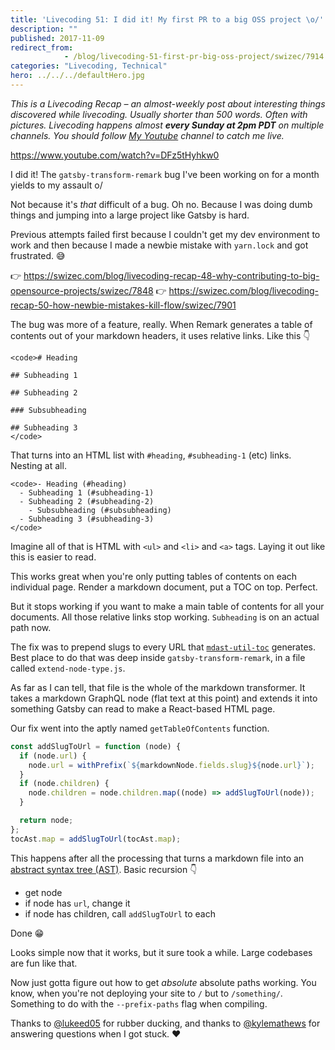 ```yaml
---
title: 'Livecoding 51: I did it! My first PR to a big OSS project \o/'
description: ""
published: 2017-11-09
redirect_from: 
            - /blog/livecoding-51-first-pr-big-oss-project/swizec/7914
categories: "Livecoding, Technical"
hero: ../../../defaultHero.jpg
---
```

_This is a Livecoding Recap – an almost-weekly post about interesting things discovered while livecoding. Usually shorter than 500 words. Often with pictures. Livecoding happens almost **every Sunday at 2pm PDT** on multiple channels. You should follow [My Youtube](https://www.youtube.com/TheSwizec) channel to catch me live._

https://www.youtube.com/watch?v=DFz5tHyhkw0

I did it! The `gatsby-transform-remark` bug I&#x27;ve been working on for a month yields to my assault o/

Not because it&#x27;s _that_ difficult of a bug. Oh no. Because I was doing dumb things and jumping into a large project like Gatsby is hard.

Previous attempts failed first because I couldn&#x27;t get my dev environment to work and then because I made a newbie mistake with `yarn.lock` and got frustrated. 😅

👉 <https://swizec.com/blog/livecoding-recap-48-why-contributing-to-big-opensource-projects/swizec/7848> 👉 <https://swizec.com/blog/livecoding-recap-50-how-newbie-mistakes-kill-flow/swizec/7901>

The bug was more of a feature, really. When Remark generates a table of contents out of your markdown headers, it uses relative links. Like this 👇

```undefined
<code># Heading

## Subheading 1

## Subheading 2

### Subsubheading

## Subheading 3
</code>
```

That turns into an HTML list with `#heading`, `#subheading-1` (etc) links. Nesting at all.

```undefined
<code>- Heading (#heading)
  - Subheading 1 (#subheading-1)
  - Subheading 2 (#subheading-2)
    - Subsubheading (#subsubheading)
  - Subheading 3 (#subheading-3)
</code>
```

Imagine all of that is HTML with `<ul>` and `<li>` and `<a>` tags. Laying it out like this is easier to read.

This works great when you&#x27;re only putting tables of contents on each individual page. Render a markdown document, put a TOC on top. Perfect.

But it stops working if you want to make a main table of contents for all your documents. All those relative links stop working. `Subheading` is on an actual path now.

The fix was to prepend slugs to every URL that [`mdast-util-toc`](https://github.com/BarryThePenguin/mdast-util-toc) generates. Best place to do that was deep inside `gatsby-transform-remark`, in a file called `extend-node-type.js`.

As far as I can tell, that file is the whole of the markdown transformer. It takes a markdown GraphQL node (flat text at this point) and extends it into something Gatsby can read to make a React-based HTML page.

Our fix went into the aptly named `getTableOfContents` function.

```javascript
const addSlugToUrl = function (node) {
  if (node.url) {
    node.url = withPrefix(`${markdownNode.fields.slug}${node.url}`);
  }
  if (node.children) {
    node.children = node.children.map((node) => addSlugToUrl(node));
  }

  return node;
};
tocAst.map = addSlugToUrl(tocAst.map);
```

This happens after all the processing that turns a markdown file into an [abstract syntax tree (AST)](https://en.wikipedia.org/wiki/Abstract_syntax_tree). Basic recursion 👇

- get node
- if node has `url`, change it
- if node has children, call `addSlugToUrl` to each

Done 😁

Looks simple now that it works, but it sure took a while. Large codebases are fun like that.

Now just gotta figure out how to get _absolute_ absolute paths working. You know, when you&#x27;re not deploying your site to `/` but to `/something/`. Something to do with the `--prefix-paths` flag when compiling.

Thanks to [@lukeed05](https://twitter.com/lukeed05) for rubber ducking, and thanks to [@kylemathews](https://twitter.com/kylemathews) for answering questions when I got stuck. ❤️

